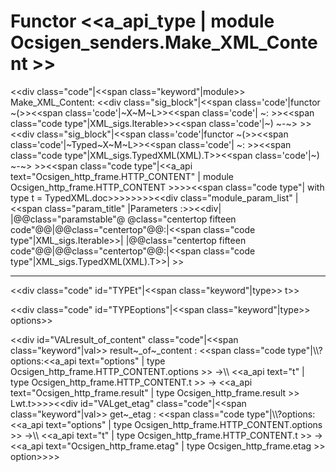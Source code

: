 =Functor <<a_api_type | module Ocsigen_senders.Make_XML_Content >> =
<<div class="code"|<<span class="keyword"|module>> Make_XML_Content: <<div class="sig_block"|<<span class='code'|functor ~(>><<span class='code'|~X~M~L>><<span class='code'| ~: >><<span class="code type"|XML_sigs.Iterable>><<span class='code'|~) ~-~> >><<div class="sig_block"|<<span class='code'|functor ~(>><<span class='code'|~Typed~X~M~L>><<span class='code'| ~: >><<span class="code type"|XML_sigs.TypedXML(XML).T>><<span class='code'|~) ~-~> >><<span class="code type"|<<a_api text="Ocsigen_http_frame.HTTP_CONTENT" | module Ocsigen_http_frame.HTTP_CONTENT >>>><<span class="code type"|{{{  }}} with type t = TypedXML.doc>>>>>>>><<div class="module_param_list" | <<span class="param_title" |Parameters :>><<div|
|@@class="paramstable"@ @class="centertop fifteen code"@@{{{XML}}}|@@class="centertop"@@:|<<span class="code type"|XML_sigs.Iterable>>|
|@@class="centertop fifteen code"@@{{{TypedXML}}}|@@class="centertop"@@:|<<span class="code type"|XML_sigs.TypedXML(XML).T>>|
>>

----
<<div class="code" id="TYPEt"|<<span class="keyword"|type>> t>>

<<div class="code" id="TYPEoptions"|<<span class="keyword"|type>> options>>

<<div id="VALresult_of_content" class="code"|<<span class="keyword"|val>> result~_of~_content : <<span class="code type"|\\{{{   }}}?options:<<a_api text="options" | type Ocsigen_http_frame.HTTP_CONTENT.options >> ->\\{{{   }}}  <<a_api text="t" | type Ocsigen_http_frame.HTTP_CONTENT.t >> -> <<a_api text="Ocsigen_http_frame.result" | type Ocsigen_http_frame.result >> Lwt.t>>>><<div id="VALget_etag" class="code"|<<span class="keyword"|val>> get~_etag : <<span class="code type"|\\{{{   }}}?options:<<a_api text="options" | type Ocsigen_http_frame.HTTP_CONTENT.options >> ->\\{{{   }}}  <<a_api text="t" | type Ocsigen_http_frame.HTTP_CONTENT.t >> -> <<a_api text="Ocsigen_http_frame.etag" | type Ocsigen_http_frame.etag >> option>>>>